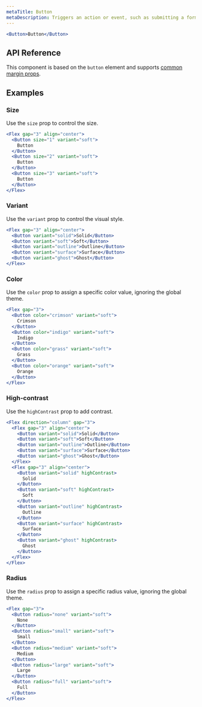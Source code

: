 ```yaml
---
metaTitle: Button
metaDescription: Triggers an action or event, such as submitting a form or opening a dialog.
---
```


```jsx live=true
<Button>Button</Button>
```

## API Reference

This component is based on the `button` element and supports [common margin props](/themes/docs/theme/layout#margin-props).

<ThemesPropsTable name="button" />

## Examples

### Size

Use the `size` prop to control the size.

```jsx live=true
<Flex gap="3" align="center">
  <Button size="1" variant="soft">
    Button
  </Button>
  <Button size="2" variant="soft">
    Button
  </Button>
  <Button size="3" variant="soft">
    Button
  </Button>
</Flex>
```

### Variant

Use the `variant` prop to control the visual style.

```jsx live=true
<Flex gap="3" align="center">
  <Button variant="solid">Solid</Button>
  <Button variant="soft">Soft</Button>
  <Button variant="outline">Outline</Button>
  <Button variant="surface">Surface</Button>
  <Button variant="ghost">Ghost</Button>
</Flex>
```

### Color

Use the `color` prop to assign a specific color value, ignoring the global theme.

```jsx live=true
<Flex gap="3">
  <Button color="crimson" variant="soft">
    Crimson
  </Button>
  <Button color="indigo" variant="soft">
    Indigo
  </Button>
  <Button color="grass" variant="soft">
    Grass
  </Button>
  <Button color="orange" variant="soft">
    Orange
  </Button>
</Flex>
```

### High-contrast

Use the `highContrast` prop to add contrast.

```jsx live=true
<Flex direction="column" gap="3">
  <Flex gap="3" align="center">
    <Button variant="solid">Solid</Button>
    <Button variant="soft">Soft</Button>
    <Button variant="outline">Outline</Button>
    <Button variant="surface">Surface</Button>
    <Button variant="ghost">Ghost</Button>
  </Flex>
  <Flex gap="3" align="center">
    <Button variant="solid" highContrast>
      Solid
    </Button>
    <Button variant="soft" highContrast>
      Soft
    </Button>
    <Button variant="outline" highContrast>
      Outline
    </Button>
    <Button variant="surface" highContrast>
      Surface
    </Button>
    <Button variant="ghost" highContrast>
      Ghost
    </Button>
  </Flex>
</Flex>
```

### Radius

Use the `radius` prop to assign a specific radius value, ignoring the global theme.

```jsx live=true
<Flex gap="3">
  <Button radius="none" variant="soft">
    None
  </Button>
  <Button radius="small" variant="soft">
    Small
  </Button>
  <Button radius="medium" variant="soft">
    Medium
  </Button>
  <Button radius="large" variant="soft">
    Large
  </Button>
  <Button radius="full" variant="soft">
    Full
  </Button>
</Flex>
```
